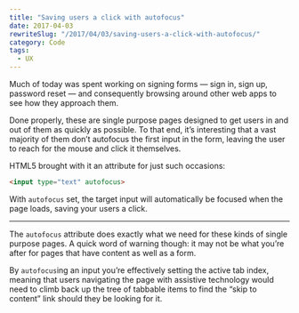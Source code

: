 ```yaml
---
title: "Saving users a click with autofocus"
date: 2017-04-03
rewriteSlug: "/2017/04/03/saving-users-a-click-with-autofocus/"
category: Code
tags:
  - UX
---
```


Much of today was spent working on signing forms — sign in, sign up, password reset — and consequently browsing around other web apps to see how they approach them.

Done properly, these are single purpose pages designed to get users in and out of them as quickly as possible. To that end, it’s interesting that a vast majority of them don’t autofocus the first input in the form, leaving the user to reach for the mouse and click it themselves.

HTML5 brought with it an attribute for just such occasions:

```html
<input type="text" autofocus>
```

With `autofocus` set, the target input will automatically be focused when the page loads, saving your users a click.

* * *

The `autofocus` attribute does exactly what we need for these kinds of single purpose pages. A quick word of warning though: it may not be what you’re after for pages that have content as well as a form.

By `autofocus`ing an input you’re effectively setting the active tab index, meaning that users navigating the page with assistive technology would need to climb back up the tree of tabbable items to find the “skip to content” link should they be looking for it.
  